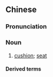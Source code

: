 {{also|坐垫}}
==Chinese==
{{zh-forms|s=坐垫|alt=座墊}}

===Pronunciation===
{{zh-pron
|m=zuòdiàn
|c=zo6 zin3
|mn=qz:chěr-tiān/xm,zz:chē-tiān/xm,zz:chō-tiān
|cat=n
}}

===Noun===
{{zh-noun}}

# [[cushion]]; [[seat]]

====Derived terms====
{{zh-der|放屁坐墊}}